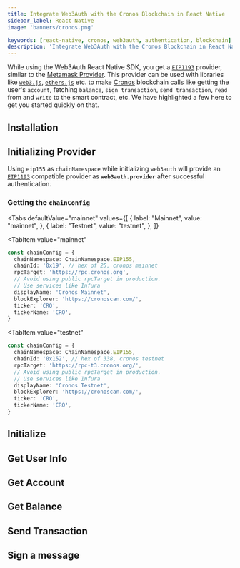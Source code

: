 ```yaml
---
title: Integrate Web3Auth with the Cronos Blockchain in React Native
sidebar_label: React Native
image: 'banners/cronos.png'

keywords: [react-native, cronos, web3auth, authentication, blockchain]
description: 'Integrate Web3Auth with the Cronos Blockchain in React Native | Embedded Wallets'
---
```



<SEO
  title="Integrate Web3Auth with the Cronos Blockchain in React Native"
  description="Integrate Web3Auth with the Cronos Blockchain in React Native | Embedded Wallets"
  image="https://web3auth.io/docs/banners/cronos.png"
  slug="/embedded-wallets/connect-blockchain/evm/cronos/react-native"
/>

While using the Web3Auth React Native SDK, you get a [`EIP1193`](https://eips.ethereum.org/EIPS/eip-1193) provider, similar to the [Metamask Provider](https://docs.metamask.io/guide/ethereum-provider.html). This provider can be used with libraries like [`web3.js`](https://web3js.readthedocs.io/en/v1.2.8/getting-started.html), [`ethers.js`](https://docs.ethers.io/v5/getting-started/) etc. to make [Cronos](https://cronos.org/) blockchain calls like getting the user's `account`, fetching `balance`, `sign transaction`, `send transaction`, `read` from and `write` to the smart contract, etc. We have highlighted a few here to get you started quickly on that.

## Installation

<InstallationSnippet />

## Initializing Provider

Using `eip155` as `chainNamespace` while initializing `web3auth` will provide an [`EIP1193`](https://eips.ethereum.org/EIPS/eip-1193) compatible provider as **`web3auth.provider`** after successful authentication.

### Getting the `chainConfig`

<Tabs
 defaultValue="mainnet"
  values={[
    { label: "Mainnet", value: "mainnet", },
    { label: "Testnet", value: "testnet", },
  ]}
>
<TabItem
  value="mainnet"
>

```typescript
const chainConfig = {
  chainNamespace: ChainNamespace.EIP155,
  chainId: '0x19', // hex of 25, cronos mainnet
  rpcTarget: 'https://rpc.cronos.org',
  // Avoid using public rpcTarget in production.
  // Use services like Infura
  displayName: 'Cronos Mainnet',
  blockExplorer: 'https://cronoscan.com/',
  ticker: 'CRO',
  tickerName: 'CRO',
}
```

</TabItem>

<TabItem
  value="testnet"
>

```typescript
const chainConfig = {
  chainNamespace: ChainNamespace.EIP155,
  chainId: '0x152', // hex of 338, cronos testnet
  rpcTarget: 'https://rpc-t3.cronos.org/',
  // Avoid using public rpcTarget in production.
  // Use services like Infura
  displayName: 'Cronos Testnet',
  blockExplorer: 'https://cronoscan.com/',
  ticker: 'CRO',
  tickerName: 'CRO',
}
```

</TabItem>
</Tabs>

## Initialize

<InitialisationSnippet />

## Get User Info

<UserInfoSnippet />

## Get Account

<GetAccountSnippet />

## Get Balance

<GetBalanceSnippet />

## Send Transaction

<SendTransactionSnippet />

## Sign a message

<SignMessageSnippet />
